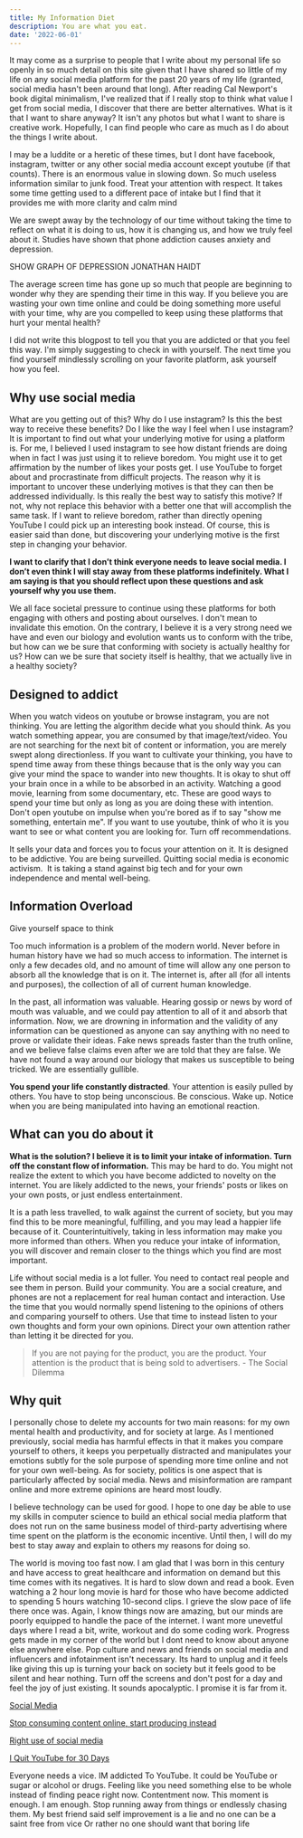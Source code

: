 ```yaml
---
title: My Information Diet
description: You are what you eat.
date: '2022-06-01'
---
```


It may come as a surprise to people that I write about my personal life so openly in so much detail on this site given that I have shared so little of my life on any social media platform for the past 20 years of my life (granted, social media hasn't been around that long). After reading Cal Newport's book digital minimalism, I've realized that if I really stop to think what value I get from social media, I discover that there are better alternatives. What is it that I want to share anyway? It isn't any photos but what I want to share is creative work. Hopefully, I can find people who care as much as I do about the things I write about.

I may be a luddite or a heretic of these times, but I dont have facebook, instagram, twitter or any other social media account except youtube (if that counts). There is an enormous value in slowing down. So much useless information similar to junk food. Treat your attention with respect. It takes some time getting used to a different pace of intake but I find that it provides me with more clarity and calm mind

We are swept away by the technology of our time without taking the time to reflect on what it is doing to us, how it is changing us, and how we truly feel about it. Studies have shown that phone addiction causes anxiety and depression. 

SHOW GRAPH OF DEPRESSION JONATHAN HAIDT

The average screen time has gone up so much that people are beginning to wonder why they are spending their time in this way. If you believe you are wasting your own time online and could be doing something more useful with your time, why are you compelled to keep using these platforms that hurt your mental health?

I did not write this blogpost to tell you that you are addicted or that you feel this way. I'm simply suggesting to check in with yourself. The next time you find yourself mindlessly scrolling on your favorite platform, ask yourself how you feel. 

## Why use social media

What are you getting out of this? Why do I use instagram? Is this the best way to receive these benefits? Do I like the way I feel when I use instagram? It is important to find out what your underlying motive for using a platform is. For me, I believed I used instagram to see how distant friends are doing when in fact I was just using it to relieve boredom. You might use it to get affirmation by the number of likes your posts get. I use YouTube to forget about and procrastinate from difficult projects. The reason why it is important to uncover these underlying motives is that they can then be addressed individually. Is this really the best way to satisfy this motive? If not, why not replace this behavior with a better one that will accomplish the same task. If I want to relieve boredom, rather than directly opening YouTube I could pick up an interesting book instead. Of course, this is easier said than done, but discovering your underlying motive is the first step in changing your behavior.

**I want to clarify that I don’t think everyone needs to leave social media. I don’t even think I will stay away from these platforms indefinitely. What I am saying is that you should reflect upon these questions and ask yourself why you use them.**

We all face societal pressure to continue using these platforms for both engaging with others and posting about ourselves. I don't mean to invalidate this emotion. On the contrary, I believe it is a very strong need we have and even our biology and evolution wants us to conform with the tribe, but how can we be sure that conforming with society is actually healthy for us? How can we be sure that society itself is healthy, that we actually live in a healthy society?

## Designed to addict

When you watch videos on youtube or browse instagram, you are not thinking. You are letting the algorithm decide what you should think. As you watch something appear, you are consumed by that image/text/video. You are not searching for the next bit of content or information, you are merely swept along directionless. If you want to cultivate your thinking, you have to spend time away from these things because that is the only way you can give your mind the space to wander into new thoughts. It is okay to shut off your brain once in a while to be absorbed in an activity. Watching a good movie, learning from some documentary, etc. These are good ways to spend your time but only as long as you are doing these with intention. Don't open youtube on impulse when you're bored as if to say "show me something, entertain me". If you want to use youtube, think of who it is you want to see or what content you are looking for. Turn off recommendations.

It sells your data and forces you to focus your attention on it. It is designed to be addictive. You are being surveilled. Quitting social media is economic activism.  It is taking a stand against big tech and for your own independence and mental well-being.

## Information Overload

Give yourself space to think

Too much information is a problem of the modern world. Never before in human history have we had so much access to information. The internet is only a few decades old, and no amount of time will allow any one person to absorb all the knowledge that is on it. The internet is, after all (for all intents and purposes), the collection of all of current human knowledge.

In the past, all information was valuable. Hearing gossip or news by word of mouth was valuable, and we could pay attention to all of it and absorb that information. Now, we are drowning in information and the validity of any information can be questioned as anyone can say anything with no need to prove or validate their ideas. Fake news spreads faster than the truth online, and we believe false claims even after we are told that they are false. We have not found a way around our biology that makes us susceptible to being tricked. We are essentially gullible.

**You spend your life constantly distracted**. Your attention is easily pulled by others. You have to stop being unconscious. Be conscious. Wake up. Notice when you are being manipulated into having an emotional reaction.

## What can you do about it

**What is the solution? I believe it is to limit your intake of information. Turn off the constant flow of information.** This may be hard to do. You might not realize the extent to which you have become addicted to novelty on the internet. You are likely addicted to the news, your friends' posts or likes on your own posts, or just endless entertainment.

It is a path less travelled, to walk against the current of society, but you may find this to be more meaningful, fulfilling, and you may lead a happier life because of it. Counterintuitively, taking in less information may make you more informed than others. When you reduce your intake of information, you will discover and remain closer to the things which you find are most important.

Life without social media is a lot fuller. You need to contact real people and see them in person. Build your community. You are a social creature, and phones are not a replacement for real human contact and interaction. Use the time that you would normally spend listening to the opinions of others and comparing yourself to others. Use that time to instead listen to your own thoughts and form your own opinions. Direct your own attention rather than letting it be directed for you. 

> If you are not paying for the product, you are the product. Your attention is the product that is being sold to advertisers. - The Social Dilemma
> 

## Why quit

I personally chose to delete my accounts for two main reasons: for my own mental health and productivity, and for society at large. As I mentioned previously, social media has harmful effects in that it makes you compare yourself to others, it keeps you perpetually distracted and manipulates your emotions subtly for the sole purpose of spending more time online and not for your own well-being. As for society, politics is one aspect that is particularly affected by social media. News and misinformation are rampant online and more extreme opinions are heard most loudly.

I believe technology can be used for good. I hope to one day be able to use my skills in computer science to build an ethical social media platform that does not run on the same business model of third-party advertising where time spent on the platform is the economic incentive. Until then, I will do my best to stay away and explain to others my reasons for doing so.

The world is moving too fast now. I am glad that I was born in this century and have access to great healthcare and information on demand but this time comes with its negatives. It is hard to slow down and read a book. Even watching a 2 hour long movie is hard for those who have become addicted to spending 5 hours watching 10-second clips. I grieve the slow pace of life there once was. Again, I know things now are amazing, but our minds are poorly equipped to handle the pace of the internet. I want more unevetful days where I read a bit, write, workout and do some coding work. Progress gets made in my corner of the world but I dont need to know about anyone else anywhere else. Pop culture and news and friends on social media and influencers and infotainment isn't necessary. Its hard to unplug and it feels like giving this up is turning your back on society but it feels good to be silent and hear nothing. Turn off the screens and don't post for a day and feel the joy of just existing. It sounds apocalyptic. I promise it is far from it.

[Social Media](https://www.notion.so/Social-Media-9a871b2990f847d8be22353743af190f)

[Stop consuming content online, start producing instead](https://www.notion.so/Stop-consuming-content-online-start-producing-instead-439a31149ef14802bd5487b25ad1de32)

[Right use of social media](https://www.notion.so/Right-use-of-social-media-6a145bb90aa440dc86cc10a3f5dd74fa)

[I Quit YouTube for 30 Days](https://www.notion.so/I-Quit-YouTube-for-30-Days-3e5357015cb24c88a9e84377fb963770)

Everyone needs a vice. IM addicted To YouTube. It could be YouTube or sugar or alcohol or drugs. Feeling like you need something else to be whole instead of finding peace right now. Contentment now. This moment is enough. I am enough. Stop running away from things or endlessly chasing them. My best friend said self improvement is a lie and no one can be a saint free from vice Or rather no one should want that boring life